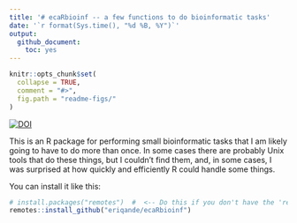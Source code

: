 ```yaml
---
title: '# ecaRbioinf -- a few functions to do bioinformatic tasks'
date: '`r format(Sys.time(), "%d %B, %Y")`'
output:
  github_document:
    toc: yes
---
```


<!-- README.md is generated from README.Rmd. Please edit that file -->

```r
knitr::opts_chunk$set(
  collapse = TRUE,
  comment = "#>",
  fig.path = "readme-figs/"
)
```


[![DOI](https://zenodo.org/badge/181240768.svg)](https://zenodo.org/badge/latestdoi/181240768)


This is an R package for performing small bioinformatic tasks that I am
likely going to have to do more than once.  In some cases there are probably
Unix tools that do these things, but I couldn't find them, and, in some cases,
I was surprised at how quickly and efficiently R could handle some things.

You can install it like this:
```r
# install.packages("remotes")  #  <-- Do this if you don't have the 'remotes' package
remotes::install_github("eriqande/ecaRbioinf")
```


